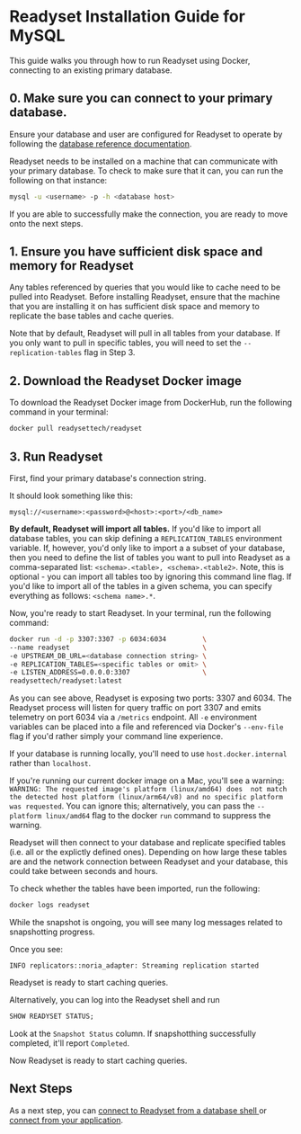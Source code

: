 
# Readyset Installation Guide for MySQL 

This guide walks you through how to run Readyset using Docker, connecting to an existing primary database.

## 0. Make sure you can connect to your primary database.  
Ensure your database and user are configured for Readyset to operate by following the [database reference documentation](/reference/configure-your-database/mysql/generic-db-directions).

Readyset needs to be installed on a machine that can communicate with your primary database. To check to make sure that it can, 
you can run the following on that instance:

```sh copy
mysql -u <username> -p -h <database host>
```
If you are able to successfully make the connection, you are ready to move onto the next steps.

## 1. Ensure you have sufficient disk space and memory for Readyset
Any tables referenced by queries that you would like to cache need to be pulled into Readyset. Before installing Readyset, 
ensure that the machine that you are installing it on has sufficient disk space and memory to replicate the base tables and 
cache queries. 


<Callout type="info"> Note that by default, Readyset will pull in all tables from your database. If you only want to pull in specific
tables, you will need to set the `--replication-tables` flag in Step 3.  </Callout>

## 2. Download the Readyset Docker image 
To download the Readyset Docker image from DockerHub, run the following command in your terminal:

```sh copy
docker pull readysettech/readyset
```

## 3. Run Readyset

First, find your primary database's connection string. 

It should look something like this: 

```mysql://<username>:<password>@<host>:<port>/<db_name>```

**By default, Readyset will import all tables.** If you'd like to import all database tables, 
you can skip defining a `REPLICATION_TABLES` environment variable. If, however, you'd only like
to import a a subset of your database, then you need to define the list of tables you want to pull 
into Readyset as a comma-separated list: ```<schema>.<table>, <schema>.<table2>```. 
Note, this is optional - you can import all tables too by ignoring this command line flag. If you'd 
like to import all of the tables in a given schema, you can specify everything as follows: ```<schema name>.*```. 

Now, you're ready to start Readyset. In your terminal, run the following command:  

```sh copy
docker run -d -p 3307:3307 -p 6034:6034         \
--name readyset                                 \
-e UPSTREAM_DB_URL=<database connection string> \
-e REPLICATION_TABLES=<specific tables or omit> \
-e LISTEN_ADDRESS=0.0.0.0:3307                  \
readysettech/readyset:latest
```

As you can see above, Readyset is exposing two ports: 3307 and 6034. The Readyset
process will listen for query traffic on port 3307 and emits telemetry on port 6034 via
a `/metrics` endpoint. All `-e` environment variables can be 
placed into a file and referenced via Docker's `--env-file` flag if you'd rather simply your command 
line experience.

<Callout type="info"> If your database is running locally, you'll need to 
use `host.docker.internal` rather than `localhost`. </Callout>

<Callout type="info">If you're running our current docker 
image on a Mac, you'll see a warning: `WARNING: The requested image's platform (linux/amd64) does 
not match the detected host platform (linux/arm64/v8) and no specific platform was requested`. You 
can ignore this; alternatively, you can pass the `--platform linux/amd64` flag to the docker 
`run` command to suppress the warning.  </Callout>

Readyset will then connect to your database and replicate specified tables (i.e. all or the explictly defined ones). 
Depending on how large these tables are and the network connection between Readyset and your database, 
this could take between seconds and hours. 

To check whether the tables have been imported, run the following: 

```sh copy
docker logs readyset
```

While the snapshot is ongoing, you will see many log messages related to snapshotting progress.

Once you see:

```
INFO replicators::noria_adapter: Streaming replication started
```

Readyset is ready to start caching queries.

Alternatively, you can log into the Readyset shell and run

```sql
SHOW READYSET STATUS;
```
Look at the `Snapshot Status` column. If snapshotthing successfully completed, 
it'll report `Completed`.

Now Readyset is ready to start caching queries.

## Next Steps

As a next step, you can [connect to Readyset from a database shell ](/get-started/connect/connect-via-database-shell) or [connect from your application](/get-started/connect/connect-an-application-via-an-orm). 
